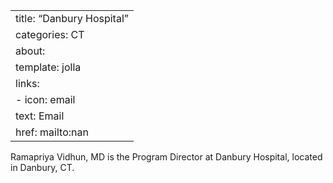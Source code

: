 
---
title: "Danbury Hospital"
categories: CT
about:
  template: jolla
  links:
    - icon: email
      text: Email
      href: mailto:nan
---

Ramapriya Vidhun, MD is the Program Director at Danbury Hospital, located in Danbury, CT. 
